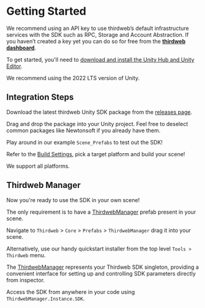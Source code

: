 
# Getting Started

<Callout variant='info' title="Recommendation">

We recommend using an API key to use thirdweb’s default infrastructure services with the SDK such as RPC, Storage and Account Abstraction. If you haven’t created a key yet you can do so for free from the [**thirdweb dashboard**](https://thirdweb.com/create-api-key).

</Callout>

To get started, you'll need to [download and install the Unity Hub and Unity Editor](https://unity.com/download).

We recommend using the 2022 LTS version of Unity.

## Integration Steps

<Steps>

<Step title="Unity Package Download" >

Download the latest thirdweb Unity SDK package from the [releases page](https://github.com/thirdweb-dev/unity-sdk/releases).

</Step>

<Step title="Unity Package Import" >

Drag and drop the package into your Unity project. Feel free to deselect common packages like Newtonsoft if you already have them.

</Step>

<Step title="Test it!" >

Play around in our example `Scene_Prefabs` to test out the SDK!

<DocImage src={prefabScene} />

</Step>

<Step title="Build it!" >

Refer to the [Build Settings](https://github.com/thirdweb-dev/unity-sdk#build), pick a target platform and build your scene!

We support all platforms.

</Step>

</Steps>

## Thirdweb Manager

Now you're ready to use the SDK in your own scene!

The only requirement is to have a [ThirdwebManager](/unity/thirdwebmanager) prefab present in your scene.

Navigate to `Thirdweb` > `Core` > `Prefabs` > `ThirdwebManager` drag it into your scene.

Alternatively, use our handy quickstart installer from the top level `Tools > Thirdweb` menu.

<DocImage src={sdkInstaller} className="w-96" />

<Callout variant='info' title="How It Works">

The [ThirdwebManager](/unity/thirdwebmanager) represents your Thirdweb SDK singleton, providing a convenient interface for setting up and controlling SDK parameters directly from inspector.

Access the SDK from anywhere in your code using `ThirdwebManager.Instance.SDK`.

</Callout>

<CardLink
	href="/unity/thirdwebmanager"
	icon="educate"
	label="Learn more about the ThirdwebManager"
/>
